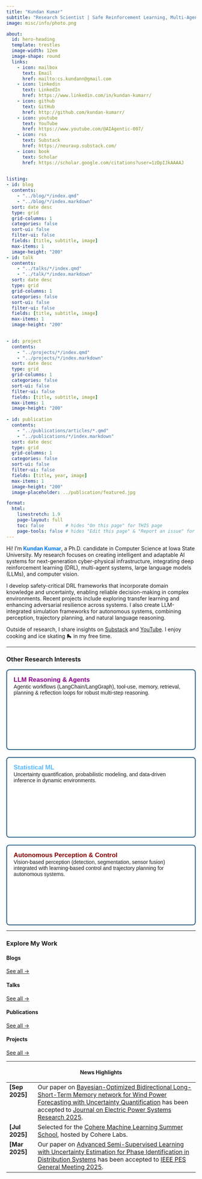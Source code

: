 ```yaml
---
title: "Kundan Kumar"
subtitle: "Research Scientist | Safe Reinforcement Learning, Multi-Agent Systems & LLM Agents"
image: misc/info/photo.png

about:
  id: hero-heading
  template: trestles
  image-width: 12em
  image-shape: round
  links:
    - icon: mailbox
      text: Email
      href: mailto:cs.kundann@gmail.com
    - icon: linkedin
      text: LinkedIn
      href: https://www.linkedin.com/in/kundan-kumarr/
    - icon: github
      text: GitHub
      href: http://github.com/kundan-kumarr/
    - icon: youtube
      text: YouTube
      href: https://www.youtube.com/@AIAgentic-007/
    - icon: rss
      text: Substack
      href: https://neuravp.substack.com/
    - icon: book
      text: Scholar
      href: https://scholar.google.com/citations?user=1zDpIJkAAAAJ
      

listing: 
- id: blog
  contents: 
    - "../blog/*/index.qmd"
    - "../blog/*/index.markdown"
  sort: date desc
  type: grid
  grid-columns: 1
  categories: false
  sort-ui: false
  filter-ui: false
  fields: [title, subtitle, image]
  max-items: 1
  image-height: "200"
- id: talk
  contents: 
    - "../talks/*/index.qmd"
    - "../talk/*/index.markdown"
  sort: date desc
  type: grid
  grid-columns: 1
  categories: false
  sort-ui: false
  filter-ui: false
  fields: [title, subtitle, image]
  max-items: 1
  image-height: "200"
  

- id: project
  contents: 
    - "../projects/*/index.qmd"
    - "../projects/*/index.markdown"
  sort: date desc
  type: grid
  grid-columns: 1
  categories: false
  sort-ui: false
  filter-ui: false
  fields: [title, subtitle, image]
  max-items: 1
  image-height: "200"
  
- id: publication
  contents: 
    - "../publications/articles/*.qmd"
    - "../publications/*/index.markdown"
  sort: date desc
  type: grid
  grid-columns: 1
  categories: false
  sort-ui: false
  filter-ui: false
  fields: [title, year, image]
  max-items: 1
  image-height: "200"
  image-placeholder: ../publication/featured.jpg

format:
  html:
    linestretch: 1.9
    page-layout: full
    toc: false        # hides "On this page" for THIS page
    page-tools: false # hides "Edit this page" & "Report an issue" for THIS page
---
```


::: {#hero-heading}

Hi! I’m <strong style="color:#007bff;">Kundan Kumar</strong>, a Ph.D. candidate in Computer Science at Iowa State University. My research focuses on creating intelligent and adaptable AI systems for next-generation cyber-physical infrastructure, integrating deep reinforcement learning (DRL), multi-agent systems, large language models (LLMs), and computer vision.

I develop safety-critical DRL frameworks that incorporate domain knowledge and uncertainty, enabling reliable decision-making in complex environments. Recent projects include exploring transfer learning and enhancing adversarial resilience across systems. I also create LLM-integrated simulation frameworks for autonomous systems, combining perception, trajectory planning, and natural language reasoning.

Outside of research, I share insights on [Substack](https://neuravp.substack.com/) and [YouTube](https://www.youtube.com/@AIAgentic-007/). I enjoy cooking and ice skating 🛼 in my free time.

<!--Hi! I'm <strong style="color:#007bff;">Kundan Kumar</strong>, a Ph.D. candidate and researcher focused on building intelligent, secure, and adaptable AI systems for next-generation cyber-physical infrastructure. My work bridges deep reinforcement learning (DRL), multi-agent systems, large language models (LLMs), safe and explainable AI, and computer vision, with real-world applications in smart grids, autonomous vehicles, and critical infrastructure.

My Ph.D. research centers on physics-informed and safety-critical DRL frameworks that embed domain knowledge, safety constraints, and uncertainty into the learning process—enabling agents to make robust and interpretable decisions in dynamic, complex environments. My research within DRL focuses on techniques such as transfer learning, uncertainty quantification, and adversarial resilience to improve generalization, safety, and reliability across diverse tasks and environments.

I also develop LLM-integrated simulation frameworks for robotics and autonomous systems, combining vision-based perception, trajectory planning, and natural language reasoning to support high-level control and human-AI collaboration.

Beyond research, I enjoy sharing my insights through educational content on [Substack](https://neuravp.substack.com/) and [YouTube](https://www.youtube.com/@AIAgentic-007/). Outside of work, I love cooking and Ice skating 🛼.
-->


:::

---

### Other Research Interests

```{=html}
<style>
  .proj-grid {
    display: grid;
    grid-template-columns: repeat(auto-fill, minmax(280px, 1fr));
    gap: 1.2rem;
    margin-top: 1rem;
  }
  .proj-card {
    display: flex;
    flex-direction: column;
    border: 2px solid #1e567d;
    border-radius: 8px;
    background: #fff;
    overflow: hidden;
    transition: transform .15s ease;
    text-decoration: none;
    color: inherit;
    min-height: 210px;
  }
  .proj-card:hover {
    transform: translateY(-4px);
  }
  .proj-body {
    display: block;
    padding: 1rem 1.1rem 1.3rem 1.1rem;
    font-family: 'Nunito', sans-serif;
  }
  .proj-cv strong {
    color: #228B22; /* Blue for Computer Vision */
    font-size: 1.05rem;
  }
  .proj-stat strong {
    color: #57B9FF; /* Blue for Statistical ML */
    font-size: 1.05rem;
  }
  .proj-drive strong {
    color: #8B0000; /* Bluefor Self-Driving */
    font-size: 1.05rem;
  }
  .proj-llm strong {
    color: #8B008B; /* Dark Magenta for LLM Reasoning */
    font-size: 1.05rem;
  }
</style>

<div class="proj-grid">

  <a class="proj-card" href="https://kundan-kumarr.github.io/Zero2LLM-Crafter/">
    <span class="proj-body proj-llm">
      <strong>LLM Reasoning & Agents</strong><br>
      Agentic workflows (LangChain/LangGraph), tool-use, memory, retrieval, planning & reflection loops for robust multi-step reasoning.
    </span>
  </a>


  <a class="proj-card" href="https://kundan-kumarr.github.io/statsphere">
    <span class="proj-body proj-stat">
      <strong>Statistical ML</strong><br>
      Uncertainty quantification, probabilistic modeling, and data-driven inference in dynamic environments.
    </span>
  </a>

<a class="proj-card" href="https://kundan-kumarr.github.io/ai-analysis/">
  <span class="proj-body proj-drive">
    <strong>Autonomous Perception & Control</strong><br>
    Vision-based perception (detection, segmentation, sensor fusion) integrated with learning-based control and trajectory planning for autonomous systems.
  </span>
</a>

</div>
```


---

### Explore My Work

:::: {.grid}

::: {.g-col-3}
#### Blogs
::: {#blog}
:::
[See all &rarr;](/blog/){.about-links .subtitle}
:::

::: {.g-col-3}
#### Talks
::: {#talk}
:::
[See all &rarr;](/talks/){.about-links .subtitle}
:::

::: {.g-col-3}
#### Publications
::: {#publication}
:::
[See all &rarr;](/publications/){.about-links .subtitle}
:::

::: {.g-col-3}
#### Projects
::: {#project}
:::
[See all &rarr;](projects.qmd){.about-links .subtitle}
:::

::::

---

<h4 align="center">News Highlights</h4>

<table class="news-table">
  <col width="15%">
  <col width="85%">

   <tr>
    <td valign="top"><strong>[Sep 2025]</strong></td>
    <td>Our paper on <a href="">Bayesian-Optimized Bidirectional Long-Short-Term Memory network for Wind Power Forecasting with Uncertainty Quantification</a> has been accepted to <a href="https://www.sciencedirect.com/science/article/pii/S037877962500848X?dgcid=coauthor"> Journal on Electric Power Systems Research 2025</a>.</td>
  </tr>

<tr>
  <td valign="top"><strong>[Jul 2025]</strong></td>
  <td>Selected for the <a href="https://sites.google.com/cohere.com/coherelabs-community/community-programs/summer-school">Cohere Machine Learning Summer School</a>, hosted by Cohere Labs.</td>
</tr>

  
  <tr>
    <td valign="top"><strong>[Mar 2025]</strong></td>
    <td>Our paper on <a href="">Advanced Semi-Supervised Learning with Uncertainty Estimation for Phase Identification in Distribution Systems</a> has been accepted to <a href="https://pes-gm.org/">IEEE PES General Meeting 2025</a>.</td>
  </tr>

</table>
